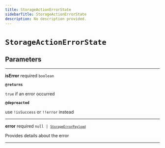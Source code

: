 ```yaml
---
title: StorageActionErrorState
sidebarTitle: StorageActionErrorState
description: No description provided.
---
```


# `StorageActionErrorState`

## Parameters

---

**<span className="parameter-name">isError</span>** <span className="optional-status">required</span> <code>boolean</code>

**`@returns`**

`true` if an error occurred

**`@depreacted`**

use `!isSuccess` or `!!error` instead

---

**<span className="parameter-name">error</span>** <span className="optional-status">required</span> <code>null &#124; [`StorageErrorPayload`](/reference/javascript/storage/types/storage-error-payload)</code>

Provides details about the error

---
